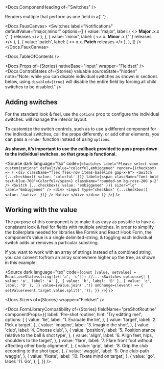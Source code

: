 


<Meta of={Stories} />

<Docs.ComponentHeading of="Switches" />

<div>
  Renders multiple <Docs of="Switch" /> that perform as one field in a{' '}
  <Docs of="Fieldset" />.
</div>

<Docs.FauxCanvas>
  <Switches
    label="Notifications"
    defaultValue="major,minor"
    options={[
      {
        value: 'major',
        label: (
          <>
            <strong>Major</strong>
            <span className="text-gray-400" aria-hidden>
              .x.x
            </span>{' '}
            releases
          </>
        ),
      },
      {
        value: 'minor',
        label: (
          <>
            <span className="text-gray-400" aria-hidden>
              x.
            </span>
            <strong>Minor</strong>
            <span className="text-gray-400" aria-hidden>
              .x
            </span>{' '}
            releases
          </>
        ),
      },
      {
        value: 'patch',
        label: (
          <>
            <span className="text-gray-400" aria-hidden>
              x.x.
            </span>
            <strong>Patch</strong> releases
          </>
        ),
      },
    ]}
  />
</Docs.FauxCanvas>

<Docs.TableOfContents />

<Docs.Props of={Stories} nativeBase="input" wrapper="Fieldset" />
<Docs.ControlStates
  of={Stories}
  valuable
  sourceState="hidden"
  note="Note: while you can disable individual switches as shown in sections below, using `disabled={true}` will disable the entire field by forcing all child switches to be disabled."
/>

## Adding switches

For the standard look & feel, use the `options` prop to configure the individual
switches. <Docs of="Switches" /> will manage the interior layout.

<Canvas of={Stories.StandardLayout} sourceState="shown" />

To customize the switch controls, such as to use a different component for the
individual switches, call the props differently, or add other elements, you can
pass a `render` function instead of using `options`.

<strong>
  As shown, it’s important to use the callback provided to pass props down to
  the individual switches, so that group is functional.
</strong>

<Canvas of={Stories.CustomLayout} sourceState="none" />

<Source
  dark
  language="tsx"
  code={`
    <Switches
      label="Please select some customizations"
      defaultValue="colorful,embiggened"
      render={(checkbox) => (
        <div className="flex flex-row items-baseline gap-x-6">
          <Switch
            {...checkbox({ value: 'colorful' })}
            label={<span className="font-bold text-blue-700">Colorful</span>}
            className="rounded-sm bg-rose-200 p-2"
          />
          <Switch
            {...checkbox({ value: 'embiggened' })}
            sizer="lg"
            label="Embiggened"
          />
          <div>
            <input type="checkbox" {...checkbox({ value: 'native' })} /> Native
          </div>
        </div>
      )}
    />
  `}
/>

## Working with the value

The purpose of this component is to make it as easy as possible to have a
consistent look & feel for fields with multiple switches. In order to simplify
the boilerplate needed for libraries like Formik and React Hook Form, the
component’s value is a single delimited-string, & toggling each individual
switch adds or removes a particular substring.

If you want to work with an array of strings instead of a combined string, you
can convert to/from an array somewhere higher up the tree, as shown in this
example:

<Source
  dark
  language="tsx"
  code={`
    const [value, setValue] = React.useState<string[]>(['a', 'c']);
    //...
    <Switches
      options={[
        { value: 'a', label: 'A' },
        { value: 'b', label: 'B' },
        { value: 'c', label: 'D' },
      ]}
      value={value.join(',')}
      onChange={(event) => {
        setValue(event.target.value.split(','));
      }}
    />
  `}
/>

<Docs.Sizers of={Stories} wrapper="Fieldset" />

<Docs.FormLibraryCompatibility
  of={Stories}
  fieldName="preShotRoutine"
  componentProps={{
    label: 'Pre-shot routine',
    hint: 'Try editting me!',
    options: [
      {
        value: 'lie',
        label: '1. Evaluate the lie',
      },
      {
        value: 'target',
        label: '2. Pick a target',
      },
      {
        value: 'imagine',
        label: '3. Imagine the shot',
      },
      {
        value: 'club',
        label: '4. Choose club',
      },
      {
        value: 'position',
        label: '5. Position stance relative to the ball & shot type',
      },
      {
        value: 'align',
        label: '6. Align feet, hips, shoulders to the target',
      },
      {
        value: 'flare',
        label: '7. Flare front foot without affecting other body alignment',
      },
      {
        value: 'grip',
        label: '8. Grip the club according to the shot type',
      },
      {
        value: 'waggle',
        label: '9. One club-path waggle',
      },
      {
        value: 'fixate',
        label: '10. Fixate mind on target',
      },
      {
        value: 'go',
        label: '11. Go',
      },
    ],
  }}
/>
